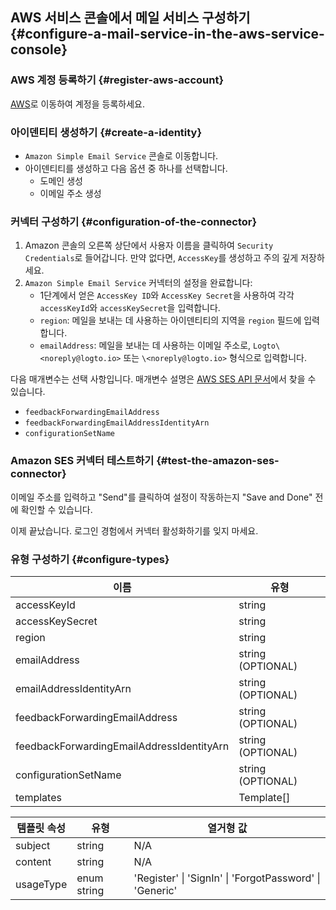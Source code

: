 ## AWS 서비스 콘솔에서 메일 서비스 구성하기 \{#configure-a-mail-service-in-the-aws-service-console}

### AWS 계정 등록하기 \{#register-aws-account}

[AWS](https://aws.amazon.com/)로 이동하여 계정을 등록하세요.

### 아이덴티티 생성하기 \{#create-a-identity}

- `Amazon Simple Email Service` 콘솔로 이동합니다.
- 아이덴티티를 생성하고 다음 옵션 중 하나를 선택합니다.
  - 도메인 생성
  - 이메일 주소 생성

### 커넥터 구성하기 \{#configuration-of-the-connector}

1. Amazon 콘솔의 오른쪽 상단에서 사용자 이름을 클릭하여 `Security Credentials`로 들어갑니다. 만약 없다면, `AccessKey`를 생성하고 주의 깊게 저장하세요.
2. `Amazon Simple Email Service` 커넥터의 설정을 완료합니다:
   - 1단계에서 얻은 `AccessKey ID`와 `AccessKey Secret`을 사용하여 각각 `accessKeyId`와 `accessKeySecret`을 입력합니다.
   - `region`: 메일을 보내는 데 사용하는 아이덴티티의 지역을 `region` 필드에 입력합니다.
   - `emailAddress`: 메일을 보내는 데 사용하는 이메일 주소로, `Logto\<noreply@logto.io>` 또는 `\<noreply@logto.io>` 형식으로 입력합니다.

다음 매개변수는 선택 사항입니다. 매개변수 설명은 [AWS SES API 문서](https://docs.aws.amazon.com/ses/latest/APIReference-V2/API_SendEmail.html)에서 찾을 수 있습니다.

- `feedbackForwardingEmailAddress`
- `feedbackForwardingEmailAddressIdentityArn`
- `configurationSetName`

### Amazon SES 커넥터 테스트하기 \{#test-the-amazon-ses-connector}

이메일 주소를 입력하고 "Send"를 클릭하여 설정이 작동하는지 "Save and Done" 전에 확인할 수 있습니다.

이제 끝났습니다. <MainSiteUrl href="/connectors/email-connectors/#enable-email-sign-up-or-sign-in">로그인 경험에서 커넥터 활성화하기</MainSiteUrl>를 잊지 마세요.

### 유형 구성하기 \{#configure-types}

| 이름                                      | 유형              |
| ----------------------------------------- | ----------------- |
| accessKeyId                               | string            |
| accessKeySecret                           | string            |
| region                                    | string            |
| emailAddress                              | string (OPTIONAL) |
| emailAddressIdentityArn                   | string (OPTIONAL) |
| feedbackForwardingEmailAddress            | string (OPTIONAL) |
| feedbackForwardingEmailAddressIdentityArn | string (OPTIONAL) |
| configurationSetName                      | string (OPTIONAL) |
| templates                                 | Template[]        |

| 템플릿 속성 | 유형        | 열거형 값                                               |
| ----------- | ----------- | ------------------------------------------------------- |
| subject     | string      | N/A                                                     |
| content     | string      | N/A                                                     |
| usageType   | enum string | 'Register' \| 'SignIn' \| 'ForgotPassword' \| 'Generic' |
